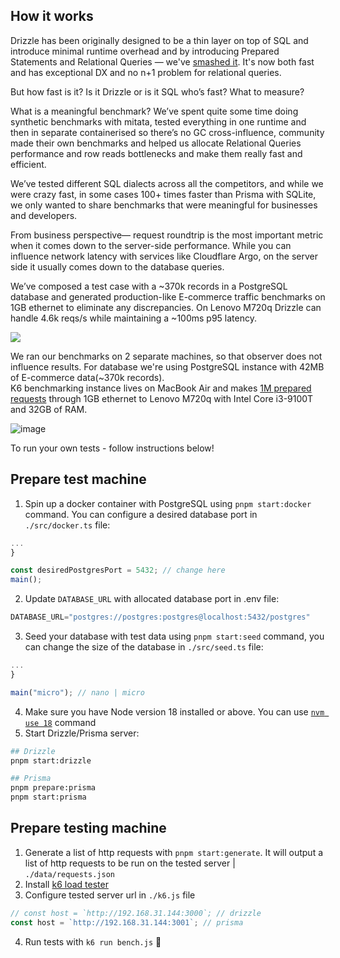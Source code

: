 
<MdxBenchmark client:load />

## How it works

Drizzle has been originally designed to be a thin layer on top of SQL and introduce minimal runtime overhead and by introducing Prepared Statements and Relational Queries — we've [smashed it](https://medium.com/drizzle-stories/weve-built-typescript-orm-for-821-days-then-this-happened-71282a8b0206). It's now both fast and has exceptional DX and no n+1 problem for relational queries.

But how fast is it? Is it Drizzle or is it SQL who’s fast? What to measure?

What is a meaningful benchmark?
We’ve spent quite some time doing synthetic benchmarks with mitata, tested everything in one runtime and then in separate containerised so there’s no GC cross-influence, community made their own benchmarks and helped us allocate Relational Queries performance and row reads bottlenecks and make them really fast and efficient.

We’ve tested different SQL dialects across all the competitors, and while we were crazy fast, in some cases 100+ times faster than Prisma with SQLite, we only wanted to share benchmarks that were meaningful for businesses and developers.

From business perspective— request roundtrip is the most important metric when it comes down to the server-side performance. While you can influence network latency with services like Cloudflare Argo, on the server side it usually comes down to the database queries.

We’ve composed a test case with a ~370k records in a PostgreSQL database and generated production-like E-commerce traffic benchmarks on 1GB ethernet to eliminate any discrepancies. On Lenovo M720q Drizzle can handle 4.6k reqs/s while maintaining a ~100ms p95 latency.

![](@/assets/images/benchmark-result.webp)

We ran our benchmarks on 2 separate machines, so that observer does not influence results. For database we're using PostgreSQL instance with 42MB of E-commerce data(~370k records).  
K6 benchmarking instance lives on MacBook Air and makes [1M prepared requests](https://github.com/drizzle-team/drizzle-benchmarks/blob/main/data/requests.json) through 1GB ethernet to Lenovo M720q with Intel Core i3-9100T and 32GB of RAM.

![image](@/assets/images/how-it-works.png)


To run your own tests - follow instructions below!

## Prepare test machine
1. Spin up a docker container with PostgreSQL using `pnpm start:docker` command. You can configure a desired database port in `./src/docker.ts` file:
```ts
...
}

const desiredPostgresPort = 5432; // change here
main();
```
2. Update `DATABASE_URL` with allocated database port in .env file:
```ts
DATABASE_URL="postgres://postgres:postgres@localhost:5432/postgres"
```
3. Seed your database with test data using `pnpm start:seed` command, you can change the size of the database in `./src/seed.ts` file:
```ts
...
}

main("micro"); // nano | micro
```
4. Make sure you have Node version 18 installed or above. You can use [`nvm use 18`](https://github.com/nvm-sh/nvm) command
5. Start Drizzle/Prisma server:
```bash
## Drizzle
pnpm start:drizzle

## Prisma
pnpm prepare:prisma
pnpm start:prisma
```

## Prepare testing machine
1. Generate a list of http requests with `pnpm start:generate`. It will output a list of http requests to be run on the tested server | `./data/requests.json`
2. Install [k6 load tester](https://k6.io/)
3. Configure tested server url in `./k6.js` file
```js
// const host = `http://192.168.31.144:3000`; // drizzle
const host = `http://192.168.31.144:3001`; // prisma
```
4. Run tests with `k6 run bench.js` 🚀